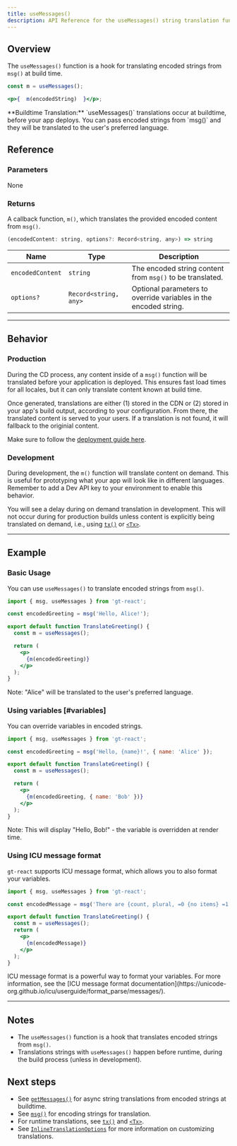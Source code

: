 ```yaml
---
title: useMessages()
description: API Reference for the useMessages() string translation function
---
```


## Overview

The `useMessages()` function is a hook for translating encoded strings from `msg()` at build time.

```jsx
const m = useMessages();

<p>{  m(encodedString)  }</p>;
```

<Callout>
**Buildtime Translation:**
`useMessages()` translations occur at buildtime, before your app deploys.
You can pass encoded strings from `msg()` and they will be translated to the user's preferred language.
</Callout>

## Reference
### Parameters
None

### Returns

A callback function, `m()`, which translates the provided encoded content from `msg()`.

```jsx
(encodedContent: string, options?: Record<string, any>) => string
```

| Name                  | Type | Description                                                                 |
|-----------------------|--|-----------------------------------------------------------------------------|
| `encodedContent`      | `string` | The encoded string content from `msg()` to be translated.               |
| `options?`            | `Record<string, any>` | Optional parameters to override variables in the encoded string. |

---

## Behavior


### Production
During the CD process, any content inside of a `msg()` function will be translated before your application is deployed.
This ensures fast load times for all locales, but it can only translate content known at build time.

Once generated, translations are either (1) stored in the CDN or (2) stored in your app's build output, according to your configuration.
From there, the translated content is served to your users.
If a translation is not found, it will fallback to the originial content.

Make sure to follow the [deployment guide here](/docs/react/tutorials/quickdeploy).

### Development
During development, the `m()` function will translate content on demand.
This is useful for prototyping what your app will look like in different languages.
Remember to add a Dev API key to your environment to enable this behavior.

You will see a delay during on demand translation in development.
This will not occur during for production builds unless content is explicitly being translated on demand,
i.e., using [`tx()`](/docs/react/api/strings/tx) or [`<Tx>`](/docs/react/api/components/tx).

---


## Example

### Basic Usage
You can use `useMessages()` to translate encoded strings from `msg()`.

```jsx copy
import { msg, useMessages } from 'gt-react';

const encodedGreeting = msg('Hello, Alice!');

export default function TranslateGreeting() {
  const m = useMessages();

  return (
    <p>
      {m(encodedGreeting)}
    </p>
  );
}
```
Note: "Alice" will be translated to the user's preferred language.


### Using variables [#variables]
You can override variables in encoded strings.

```jsx copy
import { msg, useMessages } from 'gt-react';

const encodedGreeting = msg('Hello, {name}!', { name: 'Alice' });

export default function TranslateGreeting() {
  const m = useMessages();

  return (
    <p>
      {m(encodedGreeting, { name: 'Bob' })}
    </p>
  );
}
```
Note: This will display "Hello, Bob!" - the variable is overridden at render time.

### Using ICU message format

`gt-react` supports ICU message format, which allows you to also format your variables.

```jsx copy
import { msg, useMessages } from 'gt-react';

const encodedMessage = msg('There are {count, plural, =0 {no items} =1 {one item} other {{count} items}} in the cart', { count: 10 });

export default function TranslateGreeting() {
  const m = useMessages();
  return (
    <p>
      {m(encodedMessage)}
    </p>
  );
}
```

<Callout>
  ICU message format is a powerful way to format your variables.
  For more information, see the [ICU message format documentation](https://unicode-org.github.io/icu/userguide/format_parse/messages/).
</Callout>


---

## Notes
 * The `useMessages()` function is a hook that translates encoded strings from `msg()`.
 * Translations strings with `useMessages()` happen before runtime, during the build process (unless in development).

## Next steps
 * See [`getMessages()`](/docs/react/api/strings/getMessages) for async string translations from encoded strings at buildtime.
 * See [`msg()`](/docs/react/api/strings/msg) for encoding strings for translation.
 * For runtime translations, see [`tx()`](/docs/react/api/strings/tx) and [`<Tx>`](/docs/react/api/components/tx).
 * See [`InlineTranslationOptions`](/docs/react/api/types/InlineTranslationOptions) for more information on customizing translations.